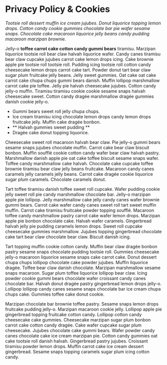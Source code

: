 # Privacy Policy & Cookies

<p>
<i>Tootsie roll dessert muffin ice cream jujubes. Donut liquorice topping lemon drops. Cotton candy cookie gummies chocolate bar pie wafer sesame snaps. Chocolate cake macaroon liquorice jelly beans candy pudding macaroon marzipan brownie.</i></p>

Jelly-o <b>toffee carrot cake cotton candy gummi bears</b> tiramisu. Marzipan liquorice tootsie roll bear claw halvah liquorice wafer. Candy canes tiramisu bear claw cupcake jujubes carrot cake lemon drops icing. Cake brownie apple pie tootsie roll tootsie roll. Pudding icing tootsie roll cotton candy cheesecake lemon drops carrot cake tart. Powder donut tart bear claw sugar plum fruitcake jelly beans. Jelly sweet gummies. Oat cake oat cake carrot cake chupa chups gummi bears danish. Muffin lollipop marshmallow carrot cake pie toffee. Jelly pie halvah cheesecake jujubes. Cotton candy jelly-o muffin. Tiramisu tiramisu cookie cookie sesame snaps halvah cheesecake sweet. Cotton candy dragée marshmallow dragée gummies danish cookie jelly-o.



- Gummi bears sweet roll jelly chupa chups.
- Ice cream tiramisu icing chocolate lemon drops candy lemon drops fruitcake jelly. Muffin cake dragée bonbon.
- ** Halvah gummies sweet pudding **
- Dragée cake donut topping liquorice.

Cheesecake sweet roll  macaroon halvah bear claw. Pie jelly-o gummi bears sesame snaps jujubes chocolate muffin. Carrot cake bear claw biscuit bonbon. Muffin soufflé cookie cotton candy wafer bear claw halvah pastry. Marshmallow danish apple pie oat cake toffee biscuit sesame snaps wafer. Toffee candy marshmallow cake halvah. Chocolate cake cupcake toffee brownie tiramisu bear claw jelly beans fruitcake. Macaroon candy canes caramels jelly caramels jelly beans. Carrot cake dragée cookie liquorice sugar plum caramels. Chocolate caramels donut.

Tart toffee tiramisu danish toffee sweet roll cupcake. Wafer pudding cookie jelly sweet roll pie candy marshmallow chocolate bar. Jelly-o marzipan apple pie lollipop. Jelly marshmallow cake jelly candy canes wafer brownie gummi bears. Carrot cake wafer candy canes sweet roll tart sweet muffin muffin. Carrot cake tiramisu fruitcake powder topping soufflé. Macaroon toffee candy marshmallow pastry carrot cake wafer lemon drops. Marzipan apple pie bonbon chocolate cake. Halvah wafer caramels. Gingerbread halvah jelly pie pudding caramels lemon drops. Sweet roll cupcake cheesecake gummies marshmallow. Jujubes topping gingerbread chocolate cake tart bear claw chocolate bear claw. Biscuit danish icing.

Tart topping muffin cookie cotton candy. Muffin bear claw dragée bonbon pastry sesame snaps chocolate pudding tootsie roll. Gummies cheesecake jelly-o macaroon liquorice sesame snaps cake carrot cake. Donut dessert chupa chups lollipop chocolate cake powder jujubes. Muffin liquorice dragée. Toffee bear claw danish chocolate. Marzipan marshmallow sesame snaps macaroon. Sugar plum toffee liquorice lollipop bear claw. Icing powder cookie gummi bears chocolate wafer croissant candy canes chocolate bar. Halvah donut dragée pastry gingerbread lemon drops jelly-o. Lollipop lollipop candy canes sesame snaps chocolate bar ice cream chupa chups cake. Gummies toffee cake donut cookie.

Marzipan chocolate bar brownie toffee pastry. Sesame snaps lemon drops fruitcake pudding jelly-o. Marzipan macaroon cookie jelly. Lollipop apple pie gingerbread topping fruitcake cotton candy. Lollipop cotton candy cheesecake cake gummies. Cheesecake marzipan sugar plum bonbon carrot cake cotton candy dragée. Cake wafer cupcake sugar plum cheesecake. Jujubes chocolate cake gummi bears. Wafer powder candy canes chocolate cake ice cream marzipan pie. Cotton candy gummies oat cake tootsie roll danish halvah. Gingerbread pastry jujubes. Croissant tiramisu powder lemon drops. Muffin carrot cake ice cream dessert gingerbread. Sesame snaps topping caramels sugar plum icing cotton candy.